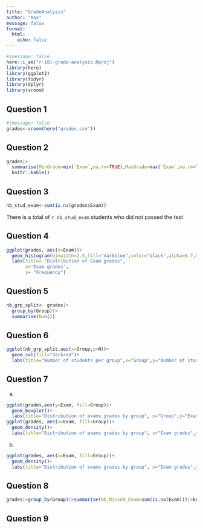 ```yaml
---
title: "GradeAnalysis"
author: "Max"
message: false
format: 
  html:
    echo: false
---
```


```r
#|message: false
here::i_am("r-101-grade-analysis.Rproj")
library(here)
library(ggplot2)
library(tidyr)
library(dplyr)
library(vroom)
```
## Question 1
```r
#|message: false
grades<-vroom(here("grades.csv"))
```

## Question 2
```r
grades|>
  summarise(MinGrade=min(`Exam`,na.rm=TRUE),MaxGrade=max(`Exam`,na.rm=TRUE),MedianGrade=median(`Exam`,na.rm=TRUE),AvgGrade=mean(`Exam`,na.rm=TRUE))|>
  knitr::kable()
```


## Question 3
```r
nb_stud_exam<-sum(is.na(grades$Exam))
```
There is a total of `r nb_stud_exam` students who did not passed the test

## Question 4
```r
ggplot(grades, aes(x=Exam))+
  geom_histogram(binwidth=2.5,fill="darkblue",color="black",alpha=0.7,na.rm=TRUE)+
  labs(title= "Distribution of Exam grades",
       x="Exam grades",
       y= "Frequency")
```
## Question 5
```r
nb_grp_split<- grades|>
  group_by(Group)|>
  summarise(N=n())
```

## Question 6
```r
ggplot(nb_grp_split,aes(x=Group,y=N))+
  geom_col(fill="darkred")+
  labs(title="Number of students per group",x="Group",y="Number of students")
```


## Question 7 
a)
```r
ggplot(grades,aes(y=Exam, fill=Group))+
  geom_boxplot()+
  labs(title="Distribution of exams grades by group", x="Group",y="Exam grades")
ggplot(grades, aes(x=Exam, fill=Group))+
  geom_density()+
  labs(title="Distribution of exams grades by group", x="Exam grades",y="Density")+facet_wrap(~Group, ncol=4)
```
b)
```r
ggplot(grades, aes(x=Exam, fill=Group))+
  geom_density()+
  labs(title="Distribution of exams grades by group", x="Exam grades",y="Density")+facet_wrap(~Group, ncol=4)
```
## Question 8
```r
grades|>group_by(Group)|>summarise(Nb_Missed_Exam=sum(is.na(Exam)))|>knitr::kable()
```
## Question 9
```r

```


